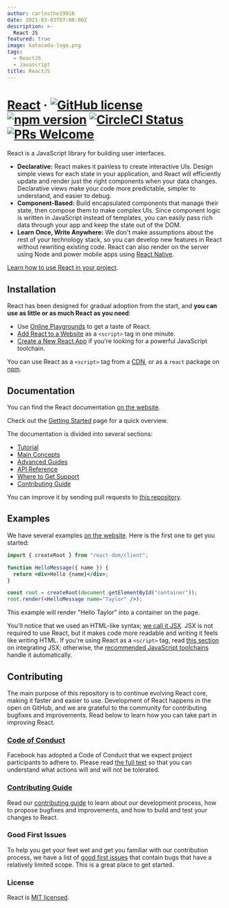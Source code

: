 ```yaml
---
author: carlosthe19916
date: 2021-03-03T07:00:00Z
description: >-
  React JS
featured: true
image: katacoda-logo.png
tags:
  - ReactJS
  - Javascript
title: ReactJS
---
```


# [React](https://reactjs.org/) &middot; [![GitHub license](https://img.shields.io/badge/license-MIT-blue.svg)](https://github.com/facebook/react/blob/main/LICENSE) [![npm version](https://img.shields.io/npm/v/react.svg?style=flat)](https://www.npmjs.com/package/react) [![CircleCI Status](https://circleci.com/gh/facebook/react.svg?style=shield&circle-token=:circle-token)](https://circleci.com/gh/facebook/react) [![PRs Welcome](https://img.shields.io/badge/PRs-welcome-brightgreen.svg)](https://reactjs.org/docs/how-to-contribute.html#your-first-pull-request)

React is a JavaScript library for building user interfaces.

- **Declarative:** React makes it painless to create interactive UIs. Design simple views for each state in your application, and React will efficiently update and render just the right components when your data changes. Declarative views make your code more predictable, simpler to understand, and easier to debug.
- **Component-Based:** Build encapsulated components that manage their state, then compose them to make complex UIs. Since component logic is written in JavaScript instead of templates, you can easily pass rich data through your app and keep the state out of the DOM.
- **Learn Once, Write Anywhere:** We don't make assumptions about the rest of your technology stack, so you can develop new features in React without rewriting existing code. React can also render on the server using Node and power mobile apps using [React Native](https://reactnative.dev/).

[Learn how to use React in your project](https://reactjs.org/docs/getting-started.html).

## Installation

React has been designed for gradual adoption from the start, and **you can use as little or as much React as you need**:

- Use [Online Playgrounds](https://reactjs.org/docs/getting-started.html#online-playgrounds) to get a taste of React.
- [Add React to a Website](https://reactjs.org/docs/add-react-to-a-website.html) as a `<script>` tag in one minute.
- [Create a New React App](https://reactjs.org/docs/create-a-new-react-app.html) if you're looking for a powerful JavaScript toolchain.

You can use React as a `<script>` tag from a [CDN](https://reactjs.org/docs/cdn-links.html), or as a `react` package on [npm](https://www.npmjs.com/package/react).

## Documentation

You can find the React documentation [on the website](https://reactjs.org/).

Check out the [Getting Started](https://reactjs.org/docs/getting-started.html) page for a quick overview.

The documentation is divided into several sections:

- [Tutorial](https://reactjs.org/tutorial/tutorial.html)
- [Main Concepts](https://reactjs.org/docs/hello-world.html)
- [Advanced Guides](https://reactjs.org/docs/jsx-in-depth.html)
- [API Reference](https://reactjs.org/docs/react-api.html)
- [Where to Get Support](https://reactjs.org/community/support.html)
- [Contributing Guide](https://reactjs.org/docs/how-to-contribute.html)

You can improve it by sending pull requests to [this repository](https://github.com/reactjs/reactjs.org).

## Examples

We have several examples [on the website](https://reactjs.org/). Here is the first one to get you started:

```jsx
import { createRoot } from "react-dom/client";

function HelloMessage({ name }) {
  return <div>Hello {name}</div>;
}

const root = createRoot(document.getElementById("container"));
root.render(<HelloMessage name="Taylor" />);
```

This example will render "Hello Taylor" into a container on the page.

You'll notice that we used an HTML-like syntax; [we call it JSX](https://reactjs.org/docs/introducing-jsx.html). JSX is not required to use React, but it makes code more readable and writing it feels like writing HTML. If you're using React as a `<script>` tag, read [this section](https://reactjs.org/docs/add-react-to-a-website.html#optional-try-react-with-jsx) on integrating JSX; otherwise, the [recommended JavaScript toolchains](https://reactjs.org/docs/create-a-new-react-app.html) handle it automatically.

## Contributing

The main purpose of this repository is to continue evolving React core, making it faster and easier to use. Development of React happens in the open on GitHub, and we are grateful to the community for contributing bugfixes and improvements. Read below to learn how you can take part in improving React.

### [Code of Conduct](https://code.fb.com/codeofconduct)

Facebook has adopted a Code of Conduct that we expect project participants to adhere to. Please read [the full text](https://code.fb.com/codeofconduct) so that you can understand what actions will and will not be tolerated.

### [Contributing Guide](https://reactjs.org/docs/how-to-contribute.html)

Read our [contributing guide](https://reactjs.org/docs/how-to-contribute.html) to learn about our development process, how to propose bugfixes and improvements, and how to build and test your changes to React.

### Good First Issues

To help you get your feet wet and get you familiar with our contribution process, we have a list of [good first issues](https://github.com/facebook/react/labels/good%20first%20issue) that contain bugs that have a relatively limited scope. This is a great place to get started.

### License

React is [MIT licensed](./LICENSE).

